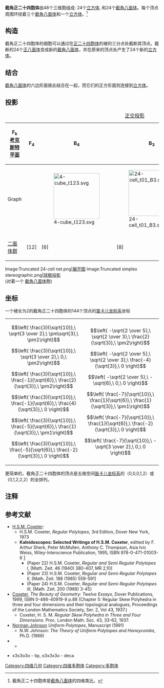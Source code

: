 {{Polytopebox
| name = 截角正二十四胞体
| imagename = 3D stereoscopic projection icositetrachoron.PNG
| caption = [[施莱格尔投影|施莱格尔投影]]<BR>([[立方体|立方体]]胞在前)
| polytope = 截角正二十四胞体
| Type = [[均匀多胞体|均匀多胞体]]
| group_type = 
| Cell = 10<BR>24 [[立方体|(''4.4.4'')]] [[Image:Hexahedron.png|20px]]<BR>24 [[截角八面体|(''4.6.6'')]] [[Image:Truncated_octahedron.png|20px]]
| Face = 240<BR>144 {4}<BR>96 {6}
| Edge = 384
| Vertice = 144
| Vertice_type = [[Image:Truncated_24-cell_verf.png|80px]]<BR>Irr. tetrahedron
| Schläfli = t<sub>0,1</sub>{3,4,3}
| Symmetry_group = 
| dual = 
| Properties = [[Convex_polytope|convex]], [[isogonal_figure|isogonal]]，[[环带多面体|环带多胞体]]
| Index_references = ''[[截半正二十四胞体|2]]'' 3 ''[[Cantellated_24-cell|4]]''
| Coxeter_group = F<sub>4</sub>, [3,4,3], order 1152
| Coxeter_diagram = {{CDD|node_1|3|node_1|4|node|3|node}}
}}
 
'''截角正二十四胞体'''由48个三维胞组成: 24个[[立方体|立方体]], 和24个[[截角八面体|截角八面体]]。每个顶点周围环绕着三个[[截角八面体|截角八面体]]和一个[[立方体|立方体]]。<ref>截角正二十四胞体是[[截角八面体|截角八面体]]的四维类比。</ref>

==构造==

截角正二十四胞体的细胞可以通过在[[正二十四胞体|正二十四胞体]]的棱的三分点处截断其顶点。截断的24个[[正八面体|正八面体]]变成新的[[截角八面体|截角八面体]]，并在原来的顶点处产生了24个新的[[立方体|立方体]]。

==结合==

[[截角八面体|截角八面体]]的六边形面彼此结合在一起，而它们的正方形面则连接到[[立方体|立方体]]。

== 投影 ==
{| class=wikitable
|+ [[正交投影|正交投影]]
|- align=center
!F<sub>k</sub><BR>[[考克斯特平面|考克斯特平面]]
!F<sub>4</sub>
!B<sub>4</sub>
!B<sub>3</sub>
!B<sub>2</sub>
|- align=center
!Graph
|<!-- 檔案不存在 [[File:24-cell_t01.svg|150px]] -->
|[[File:4-cube_t123.svg|150px]]
|[[File:24-cell_t01_B3.svg|150px]]
|[[File:24-cell_t01_B2.svg|150px]]
|- align=center
![[二面体群|二面体群]]
|[12]
|[6]
|[8]
|[4]
|}

<gallery>
Image:Truncated 24-cell net.png|[[展开图|展开图]]
Image:Truncated simplex stereographic.png|[[球极投影|球极投影]]<BR>(对着一个 [[截角八面体|截角八面体]]胞)
</gallery>

==坐标==

一个棱长为2的截角正二十四胞体的144个顶点的[[笛卡儿坐标系|笛卡儿坐标系]]坐标

{| 
|
:<math>\left( \frac{3}{\sqrt{10}},\  \sqrt{3 \over 2},\    \pm\sqrt{3},\         \pm1\right)</math>
:<math>\left( \frac{3}{\sqrt{10}},\  \sqrt{3 \over 2},\    0,\                   \pm2\right)</math>
:<math>\left( \frac{3}{\sqrt{10}},\  \frac{-1}{\sqrt{6}},\ \frac{2}{\sqrt{3}},\  \pm2\right)</math>
:<math>\left( \frac{3}{\sqrt{10}},\  \frac{-1}{\sqrt{6}},\ \frac{4}{\sqrt{3}},\  0   \right)</math>
:<math>\left( \frac{3}{\sqrt{10}},\  \frac{-5}{\sqrt{6}},\ \frac{1}{\sqrt{3}},\  \pm1\right)</math>
:<math>\left( \frac{3}{\sqrt{10}},\  \frac{-5}{\sqrt{6}},\ \frac{-2}{\sqrt{3}},\ 0   \right)</math>
|
:<math>\left( -\sqrt{2 \over 5},\    \sqrt{2 \over 3},\    \frac{2}{\sqrt{3}},\  \pm2\right)</math>
:<math>\left( -\sqrt{2 \over 5},\    \sqrt{2 \over 3},\    \frac{-4}{\sqrt{3}},\ 0   \right)</math>
:<math>\left( -\sqrt{2 \over 5},\    -\sqrt{6},\           0,\                   0   \right)</math>
:<math>\left( \frac{-7}{\sqrt{10}},\ \frac{1}{\sqrt{6}},\  \frac{1}{\sqrt{3}},\  \pm1\right)</math>
:<math>\left( \frac{-7}{\sqrt{10}},\ \frac{1}{\sqrt{6}},\  \frac{-2}{\sqrt{3}},\ 0   \right)</math>
:<math>\left( \frac{-7}{\sqrt{10}},\ -\sqrt{3 \over 2},\   0,\                   0   \right)</math>
|}

更简单的，截角正二十四胞体的顶点是五维空间[[笛卡儿坐标系|笛卡儿坐标系]]的（0,0,0,1,2）或（0,1,2,2,2）的全排列。

== 注释 ==
<references/>
== 参考文献 ==
* [[Harold_Scott_MacDonald_Coxeter|H.S.M. Coxeter]]: 
** H.S.M. Coxeter, ''Regular Polytopes'', 3rd Edition, Dover New York, 1973 
** '''Kaleidoscopes: Selected Writings of H.S.M. Coxeter''', editied by F. Arthur Sherk, Peter McMullen, Anthony C. Thompson, Asia Ivic Weiss, Wiley-Interscience Publication, 1995, ISBN 978-0-471-01003-6 [http://www.wiley.com/WileyCDA/WileyTitle/productCd-0471010030.html] {{Wayback|url=http://www.wiley.com/WileyCDA/WileyTitle/productCd-0471010030.html |date=20160711140441 }}
*** (Paper 22) H.S.M. Coxeter, ''Regular and Semi Regular Polytopes I'', [Math. Zeit. 46 (1940) 380-407, MR 2,10]
*** (Paper 23) H.S.M. Coxeter, ''Regular and Semi-Regular Polytopes II'', [Math. Zeit. 188 (1985) 559-591]
*** (Paper 24) H.S.M. Coxeter, ''Regular and Semi-Regular Polytopes III'', [Math. Zeit. 200 (1988) 3-45]
*[[Coxeter|Coxeter]], ''The Beauty of Geometry: Twelve Essays'', Dover Publications, 1999, ISBN 0-486-40919-8 p.88 (Chapter 5: Regular Skew Polyhedra in three and four dimensions and their topological analogues, Proceedings of the London Mathematics Society, Ser. 2, Vol 43, 1937.) 
**Coxeter, H. S. M. ''Regular Skew Polyhedra in Three and Four Dimensions.'' Proc. London Math. Soc. 43, 33-62, 1937.
* [[Norman_Johnson_(mathematician)|Norman Johnson]] ''Uniform Polytopes'', Manuscript (1991)
** N.W. Johnson: ''The Theory of Uniform Polytopes and Honeycombs'', Ph.D. (1966)
*{{GlossaryForHyperspace | anchor=Pentachoron | title=Pentachoron}}
** {{PolyCell | urlname = section1.html| title = 1. Convex uniform polychora based on the pentachoron - Model 3}}
* {{KlitzingPolytopes|polychora.htm|4D|uniform polytopes (polychora)}} x3x3o3o - tip, o3x3x3o - deca

[[Category:四维几何|Category:四维几何]]
[[Category:四维多胞体|Category:四维多胞体]]
[[Category:多胞体|Category:多胞体]]